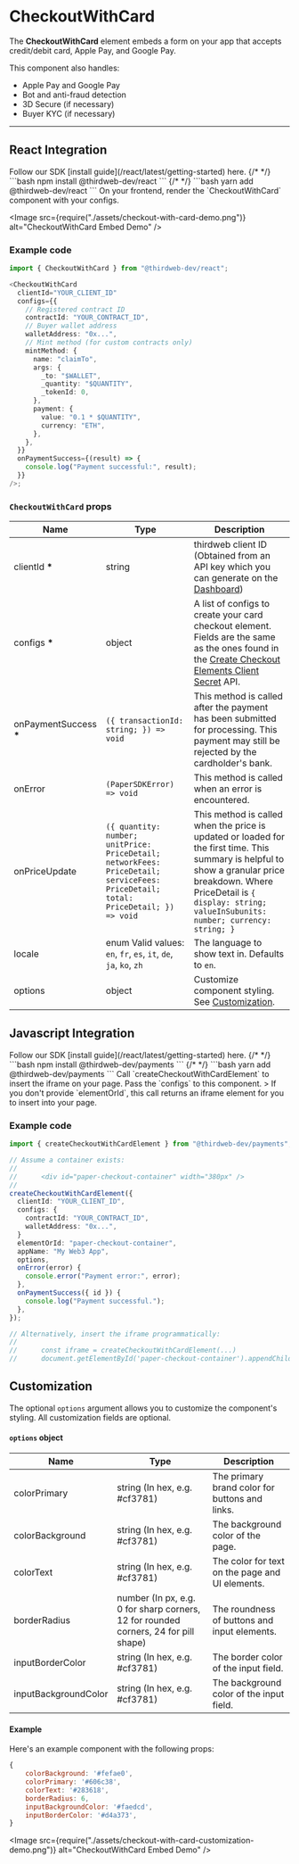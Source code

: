 
# CheckoutWithCard

The **CheckoutWithCard** element embeds a form on your app that accepts credit/debit card, Apple Pay, and Google Pay.

This component also handles:

- Apple Pay and Google Pay
- Bot and anti-fraud detection
- 3D Secure (if necessary)
- Buyer KYC (if necessary)

---

## React Integration

<Steps>
	<Step title="Install the React SDK">
  Follow our SDK [install guide](/react/latest/getting-started) here.
   {/* <!-- prettier-ignore --> */}
		```bash
    npm install @thirdweb-dev/react
    ```
    {/* <!-- prettier-ignore --> */}
		```bash
    yarn add @thirdweb-dev/react
    ```
	</Step>
  <Step title="Embed your component">
    On your frontend, render the `CheckoutWithCard` component with your configs.
  </Step>
</Steps>

<Image
	src={require("./assets/checkout-with-card-demo.png")}
	alt="CheckoutWithCard Embed Demo"
/>

### Example code

```typescript
import { CheckoutWithCard } from "@thirdweb-dev/react";

<CheckoutWithCard
  clientId="YOUR_CLIENT_ID"
  configs={{
    // Registered contract ID
    contractId: "YOUR_CONTRACT_ID",
    // Buyer wallet address
    walletAddress: "0x...",
    // Mint method (for custom contracts only)
    mintMethod: {
      name: "claimTo",
      args: {
        _to: "$WALLET",
        _quantity: "$QUANTITY",
        _tokenId: 0,
      },
      payment: {
        value: "0.1 * $QUANTITY",
        currency: "ETH",
      },
    },
  }}
  onPaymentSuccess={(result) => {
    console.log("Payment successful:", result);
  }}
/>;
```

### `CheckoutWithCard` props

| Name                    | Type                                                                                                                              | Description                                                                                                                                                                                                                      |
| ----------------------- | --------------------------------------------------------------------------------------------------------------------------------- | -------------------------------------------------------------------------------------------------------------------------------------------------------------------------------------------------------------------------------- |
| clientId **\***         | string                                                                                                                            | thirdweb client ID (Obtained from an API key which you can generate on the [Dashboard](https://thirdweb.com/dashboard))                                                                                                          |
| configs **\***          | object                                                                                                                            | A list of configs to create your card checkout element. Fields are the same as the ones found in the [Create Checkout Elements Client Secret](https://docs.withpaper.com/reference/create-checkout-elements-client-secret) API.  |
| onPaymentSuccess **\*** | `({ transactionId: string; }) => void`                                                                                            | This method is called after the payment has been submitted for processing. This payment may still be rejected by the cardholder's bank.                                                                                          |
| onError                 | `(PaperSDKError) => void`                                                                                                         | This method is called when an error is encountered.                                                                                                                                                                              |
| onPriceUpdate           | `({ quantity: number; unitPrice: PriceDetail; networkFees: PriceDetail; serviceFees: PriceDetail; total: PriceDetail; }) => void` | This method is called when the price is updated or loaded for the first time. This summary is helpful to show a granular price breakdown. Where PriceDetail is `{ display: string; valueInSubunits: number; currency: string; }` |
| locale                  | enum Valid values: `en`, `fr`, `es`, `it`, `de`, `ja`, `ko`, `zh`                                                                 | The language to show text in. Defaults to `en`.                                                                                                                                                                                  |
| options                 | object                                                                                                                            | Customize component styling. See [Customization](#customization).                                                                                                                                                                |

## Javascript Integration

<Steps>
	<Step title="Install the Javascript SDK with your preferred package manager">
  Follow our SDK [install guide](/react/latest/getting-started) here.
   {/* <!-- prettier-ignore --> */}
		```bash
    npm install @thirdweb-dev/payments
    ```
    {/* <!-- prettier-ignore --> */}
		```bash
    yarn add @thirdweb-dev/payments
    ```
	</Step>
  <Step title="Add your iframe">
    Call `createCheckoutWithCardElement` to insert the iframe on your page. Pass the `configs` to this component.
    >  If you don't provide `elementOrId`, this call returns an iframe element for you to insert into your page.
  </Step>
</Steps>

### Example code

```typescript
import { createCheckoutWithCardElement } from "@thirdweb-dev/payments";

// Assume a container exists:
//
//		<div id="paper-checkout-container" width="380px" />
//
createCheckoutWithCardElement({
  clientId: "YOUR_CLIENT_ID",
  configs: {
    contractId: "YOUR_CONTRACT_ID",
    walletAddress: "0x...",
  }
  elementOrId: "paper-checkout-container",
  appName: "My Web3 App",
  options,
  onError(error) {
    console.error("Payment error:", error);
  },
  onPaymentSuccess({ id }) {
    console.log("Payment successful.");
  },
});

// Alternatively, insert the iframe programmatically:
//
//		const iframe = createCheckoutWithCardElement(...)
//		document.getElementById('paper-checkout-container').appendChild(iframe);

```

## Customization

The optional `options` argument allows you to customize the component's styling. All customization fields are optional.

#### `options` object

| Name                 | Type                                                                                | Description                                     |
| -------------------- | ----------------------------------------------------------------------------------- | ----------------------------------------------- |
| colorPrimary         | string (In hex, e.g. #cf3781)                                                       | The primary brand color for buttons and links.  |
| colorBackground      | string (In hex, e.g. #cf3781)                                                       | The background color of the page.               |
| colorText            | string (In hex, e.g. #cf3781)                                                       | The color for text on the page and UI elements. |
| borderRadius         | number (In px, e.g. 0 for sharp corners, 12 for rounded corners, 24 for pill shape) | The roundness of buttons and input elements.    |
| inputBorderColor     | string (In hex, e.g. #cf3781)                                                       | The border color of the input field.            |
| inputBackgroundColor | string (In hex, e.g. #cf3781)                                                       | The background color of the input field.        |

#### Example

Here's an example component with the following props:

```javascript
{
	colorBackground: '#fefae0',
	colorPrimary: '#606c38',
	colorText: '#283618',
	borderRadius: 6,
	inputBackgroundColor: '#faedcd',
	inputBorderColor: '#d4a373',
}
```

<Image
	src={require("./assets/checkout-with-card-customization-demo.png")}
	alt="CheckoutWithCard Embed Demo"
/>
